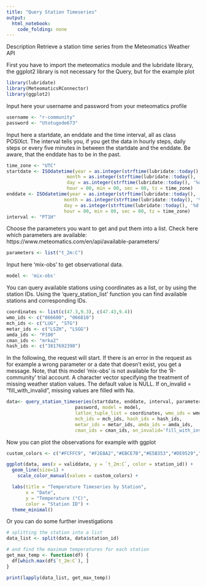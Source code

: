 ```yaml
---
title: "Query Station Timeseries"
output: 
  html_notebook:
    code_folding: none
---
```


Description
Retrieve a station time series from the Meteomatics Weather API

First you have to import the meteomatics module and the lubridate library, the ggplot2 library is not necessary for the Query, but for the example plot

```r
library(lubridate)
library(MeteomaticsRConnector)
library(ggplot2)
```

Input here your username and password from your meteomatics profile

```r
username <- "r-community"
password <- "Utotugode673"
```

Input here a startdate, an enddate and the time interval, all as class POSIXct. The interval tells you, if you get the data in hourly steps, daily steps or every five minutes in between the startdate and the enddate. Be aware, that the enddate has to be in the past.


```r
time_zone <- "UTC"
startdate <- ISOdatetime(year = as.integer(strftime(lubridate::today(), '%Y')),
                      month = as.integer(strftime(lubridate::today(), '%m')),
                      day = as.integer(strftime(lubridate::today(), '%d')) - 1,
                      hour = 00, min = 00, sec = 00, tz = time_zone)
enddate <- ISOdatetime(year = as.integer(strftime(lubridate::today(), '%Y')),
                     month = as.integer(strftime(lubridate::today(), '%m')),
                     day = as.integer(strftime(lubridate::today(), '%d')),
                     hour = 00, min = 00, sec = 00, tz = time_zone)
interval <- "PT1H"

```

Choose the parameters you want to get and put them into a list. Check here which parameters are available: https://www.meteomatics.com/en/api/available-parameters/

```r
parameters <- list("t_2m:C")
```

Input here 'mix-obs' to get observational data.

```r
model <- 'mix-obs'
```

You can query available stations using coordinates as a list, or by using the station IDs. Using the 'query_station_list' function you can find available stations and corresponding IDs.

```r
coordinates <- list(c(47.3,9.3), c(47.43,9.4))
wmo_ids <- c("066600", "066810")
mch_ids <- c("LUG", "STG")
metar_ids <- c("LSZH", "LSGG")
amda_ids <- "P100"
cman_ids <- "mrka2"
hash_ids <- c("3817692398")
```

In the following, the request will start. If there is an error in the request as for example a wrong parameter or a date that doesn't exist, you get a message. Note, that this model 'mix-obs' is not available for the 'R-community' trial account.
A character vector specifying the treatment of missing weather station values. The default value is NULL. If on_invalid = "fill_with_invalid", missing values are filled with Na.
```r
data<- query_station_timeseries(startdate, enddate, interval, parameters,username,
                         password, model = model,
                         latlon_tuple_list = coordinates, wmo_ids = wmo_ids,
                         mch_ids = mch_ids, hash_ids = hash_ids,
                         metar_ids = metar_ids, amda_ids = amda_ids,
                         cman_ids = cman_ids, on_invalid='fill_with_invalid')
```

Now you can plot the observations for example with ggplot
```r
custom_colors <- c("#FCFFC9", "#F2E8A2","#EBCE7B","#E5B353","#DE9529","#D67500","#BE5A32","#A14240","#7F2B3F","#591733","#1D0B14")

ggplot(data, aes(x = validdate, y = `t_2m:C`, color = station_id)) +
  geom_line(size=1) +
    scale_color_manual(values = custom_colors) +

  labs(title = "Temperature Timeseries by Station",
       x = "Date",
       y = "Temperature (°C)",
       color = "Station ID") +
  theme_minimal()
```
Or you can do some further investigations

```r
# splitting the station into a list
data_list <- split(data, data$station_id)

# and find the maximum temperatures for each station
get_max_temp <- function(df) {
  df[which.max(df$`t_2m:C`), ]
}

print(lapply(data_list, get_max_temp))
```